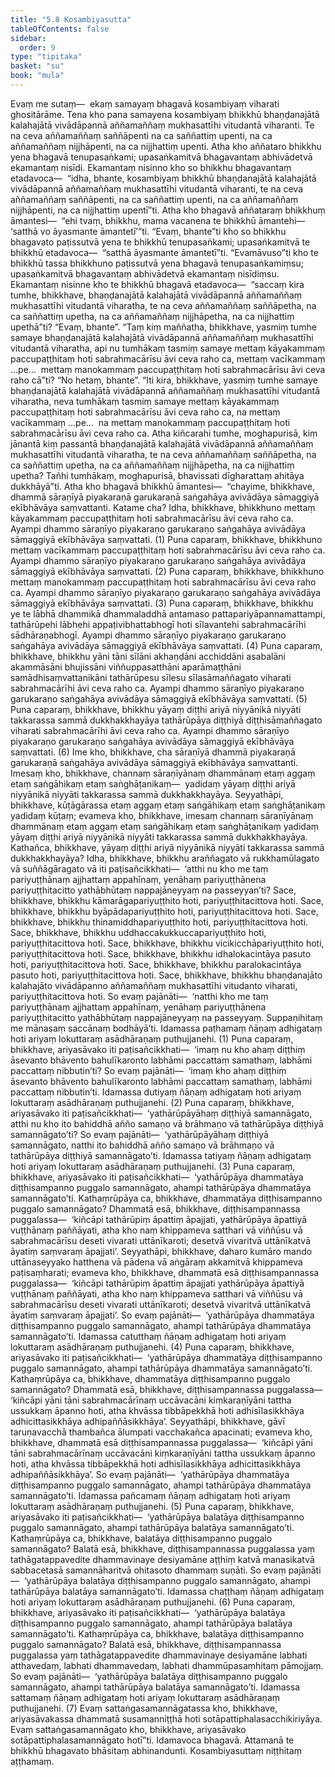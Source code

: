 ```yaml
---
title: "5.8 Kosambiyasutta"
tableOfContents: false
sidebar:
  order: 9
type: "tipitaka"
basket: "su"
book: "mula"
---
```



<DynamicBreadcrumb />

<Division number="491" book="mula" bookNo="9" page="395">

<Paragraph number="1692" book="mula">
Evaṃ me sutaṃ—  ekaṃ samayaṃ bhagavā kosambiyaṃ viharati ghositārāme. Tena kho pana samayena kosambiyaṃ bhikkhū bhaṇḍanajātā kalahajātā vivādāpannā aññamaññaṃ mukhasattīhi vitudantā viharanti. Te na ceva aññamaññaṃ saññāpenti na ca saññattiṃ upenti, na ca aññamaññaṃ nijjhāpenti, na ca nijjhattiṃ upenti. Atha kho aññataro bhikkhu yena bhagavā tenupasaṅkami; upasaṅkamitvā bhagavantaṃ abhivādetvā ekamantaṃ nisīdi. Ekamantaṃ nisinno kho so bhikkhu bhagavantaṃ etadavoca—  “idha, bhante, kosambiyaṃ bhikkhū bhaṇḍanajātā kalahajātā vivādāpannā aññamaññaṃ mukhasattīhi vitudantā viharanti, te na ceva aññamaññaṃ saññāpenti, na ca saññattiṃ upenti, na ca aññamaññaṃ nijjhāpenti, na ca nijjhattiṃ upentī”ti.
</Paragraph>

<Paragraph number="1693" book="mula">
Atha kho bhagavā aññataraṃ bhikkhuṃ āmantesi—  “ehi tvaṃ, bhikkhu, mama vacanena te bhikkhū āmantehi—  ‘satthā vo āyasmante āmantetī’”ti. “Evaṃ, bhante”ti kho so bhikkhu bhagavato paṭissutvā yena te bhikkhū tenupasaṅkami; upasaṅkamitvā te bhikkhū etadavoca—  “satthā āyasmante āmantetī”ti. “Evamāvuso”ti kho te bhikkhū tassa bhikkhuno paṭissutvā yena bhagavā tenupasaṅkamiṃsu; upasaṅkamitvā bhagavantaṃ abhivādetvā ekamantaṃ nisīdiṃsu. Ekamantaṃ nisinne kho te bhikkhū bhagavā etadavoca—  “saccaṃ kira tumhe, bhikkhave, bhaṇḍanajātā kalahajātā vivādāpannā aññamaññaṃ mukhasattīhi vitudantā viharatha, te na ceva aññamaññaṃ saññāpetha, na ca saññattiṃ upetha, na ca aññamaññaṃ nijjhāpetha, na ca nijjhattiṃ upethā”ti? “Evaṃ, bhante”. “Taṃ kiṃ maññatha, bhikkhave, yasmiṃ tumhe samaye bhaṇḍanajātā kalahajātā vivādāpannā aññamaññaṃ mukhasattīhi vitudantā viharatha, api nu tumhākaṃ tasmiṃ samaye mettaṃ kāyakammaṃ paccupaṭṭhitaṃ hoti sabrahmacārīsu āvi ceva raho ca, mettaṃ vacīkammaṃ …pe…  mettaṃ manokammaṃ paccupaṭṭhitaṃ hoti sabrahmacārīsu āvi ceva raho cā”ti? “No hetaṃ, bhante”. “Iti kira, bhikkhave, yasmiṃ tumhe samaye bhaṇḍanajātā kalahajātā vivādāpannā aññamaññaṃ mukhasattīhi vitudantā viharatha, neva tumhākaṃ tasmiṃ samaye mettaṃ kāyakammaṃ paccupaṭṭhitaṃ hoti sabrahmacārīsu āvi ceva raho ca, na mettaṃ vacīkammaṃ …pe…  na mettaṃ manokammaṃ paccupaṭṭhitaṃ hoti sabrahmacārīsu āvi ceva raho ca. Atha kiñcarahi tumhe, moghapurisā, kiṃ jānantā kiṃ passantā bhaṇḍanajātā kalahajātā vivādāpannā aññamaññaṃ mukhasattīhi vitudantā viharatha, te na ceva aññamaññaṃ saññāpetha, na ca saññattiṃ upetha, na ca aññamaññaṃ nijjhāpetha, na ca nijjhattiṃ upetha? Tañhi tumhākaṃ, moghapurisā, bhavissati dīgharattaṃ ahitāya dukkhāyā”ti.
</Paragraph>

</Division>
<Division number="492" book="mula" bookNo="9" page="396">

<Paragraph number="1694" book="mula">
Atha kho bhagavā bhikkhū āmantesi—  “chayime, bhikkhave, dhammā sāraṇīyā piyakaraṇā garukaraṇā saṅgahāya avivādāya sāmaggiyā ekībhāvāya saṃvattanti. Katame cha? Idha, bhikkhave, bhikkhuno mettaṃ kāyakammaṃ paccupaṭṭhitaṃ hoti sabrahmacārīsu āvi ceva raho ca. Ayampi dhammo sāraṇīyo piyakaraṇo garukaraṇo saṅgahāya avivādāya sāmaggiyā ekībhāvāya saṃvattati. (1)
</Paragraph>

<Paragraph number="1695" book="mula">
Puna caparaṃ, bhikkhave, bhikkhuno mettaṃ vacīkammaṃ paccupaṭṭhitaṃ hoti sabrahmacārīsu āvi ceva raho ca. Ayampi dhammo sāraṇīyo piyakaraṇo garukaraṇo saṅgahāya avivādāya sāmaggiyā ekībhāvāya saṃvattati. (2)
</Paragraph>

<Paragraph number="1696" book="mula">
Puna caparaṃ, bhikkhave, bhikkhuno mettaṃ manokammaṃ paccupaṭṭhitaṃ hoti sabrahmacārīsu āvi ceva raho ca. Ayampi dhammo sāraṇīyo piyakaraṇo garukaraṇo saṅgahāya avivādāya sāmaggiyā ekībhāvāya saṃvattati. (3)
</Paragraph>

<Paragraph number="1697" book="mula">
Puna caparaṃ, bhikkhave, bhikkhu ye te lābhā dhammikā dhammaladdhā antamaso pattapariyāpannamattampi, tathārūpehi lābhehi appaṭivibhattabhogī hoti sīlavantehi sabrahmacārīhi sādhāraṇabhogī. Ayampi dhammo sāraṇīyo piyakaraṇo garukaraṇo saṅgahāya avivādāya sāmaggiyā ekībhāvāya saṃvattati. (4)
</Paragraph>

<Paragraph number="1698" book="mula">
Puna caparaṃ, bhikkhave, bhikkhu yāni tāni sīlāni akhaṇḍāni acchiddāni asabalāni akammāsāni bhujissāni viññuppasatthāni aparāmaṭṭhāni samādhisaṃvattanikāni tathārūpesu sīlesu sīlasāmaññagato viharati sabrahmacārīhi āvi ceva raho ca. Ayampi dhammo sāraṇīyo piyakaraṇo garukaraṇo saṅgahāya avivādāya sāmaggiyā ekībhāvāya saṃvattati. (5)
</Paragraph>

<Paragraph number="1699" book="mula">
Puna caparaṃ, bhikkhave, bhikkhu yāyaṃ diṭṭhi ariyā niyyānikā niyyāti takkarassa sammā dukkhakkhayāya tathārūpāya diṭṭhiyā diṭṭhisāmaññagato viharati sabrahmacārīhi āvi ceva raho ca. Ayampi dhammo sāraṇīyo piyakaraṇo garukaraṇo saṅgahāya avivādāya sāmaggiyā ekībhāvāya saṃvattati. (6)
</Paragraph>

<Paragraph number="1700" book="mula">
Ime kho, bhikkhave, cha sāraṇīyā dhammā piyakaraṇā garukaraṇā saṅgahāya avivādāya sāmaggiyā ekībhāvāya saṃvattanti. Imesaṃ kho, bhikkhave, channaṃ sāraṇīyānaṃ dhammānaṃ etaṃ aggaṃ etaṃ saṅgāhikaṃ etaṃ saṅghāṭanikaṃ—  yadidaṃ yāyaṃ diṭṭhi ariyā niyyānikā niyyāti takkarassa sammā dukkhakkhayāya. Seyyathāpi, bhikkhave, kūṭāgārassa etaṃ aggaṃ etaṃ saṅgāhikaṃ etaṃ saṅghāṭanikaṃ yadidaṃ kūṭaṃ; evameva kho, bhikkhave, imesaṃ channaṃ sāraṇīyānaṃ dhammānaṃ etaṃ aggaṃ etaṃ saṅgāhikaṃ etaṃ saṅghāṭanikaṃ yadidaṃ yāyaṃ diṭṭhi ariyā niyyānikā niyyāti takkarassa sammā dukkhakkhayāya.
</Paragraph>

</Division>
<Division number="493" book="mula" bookNo="9" page="398">

<Paragraph number="1701" book="mula">
Kathañca, bhikkhave, yāyaṃ diṭṭhi ariyā niyyānikā niyyāti takkarassa sammā dukkhakkhayāya? Idha, bhikkhave, bhikkhu araññagato vā rukkhamūlagato vā suññāgāragato vā iti paṭisañcikkhati—  ‘atthi nu kho me taṃ pariyuṭṭhānaṃ ajjhattaṃ appahīnaṃ, yenāhaṃ pariyuṭṭhānena pariyuṭṭhitacitto yathābhūtaṃ nappajāneyyaṃ na passeyyan’ti? Sace, bhikkhave, bhikkhu kāmarāgapariyuṭṭhito hoti, pariyuṭṭhitacittova hoti. Sace, bhikkhave, bhikkhu byāpādapariyuṭṭhito hoti, pariyuṭṭhitacittova hoti. Sace, bhikkhave, bhikkhu thinamiddhapariyuṭṭhito hoti, pariyuṭṭhitacittova hoti. Sace, bhikkhave, bhikkhu uddhaccakukkuccapariyuṭṭhito hoti, pariyuṭṭhitacittova hoti. Sace, bhikkhave, bhikkhu vicikicchāpariyuṭṭhito hoti, pariyuṭṭhitacittova hoti. Sace, bhikkhave, bhikkhu idhalokacintāya pasuto hoti, pariyuṭṭhitacittova hoti. Sace, bhikkhave, bhikkhu paralokacintāya pasuto hoti, pariyuṭṭhitacittova hoti. Sace, bhikkhave, bhikkhu bhaṇḍanajāto kalahajāto vivādāpanno aññamaññaṃ mukhasattīhi vitudanto viharati, pariyuṭṭhitacittova hoti. So evaṃ pajānāti—  ‘natthi kho me taṃ pariyuṭṭhānaṃ ajjhattaṃ appahīnaṃ, yenāhaṃ pariyuṭṭhānena pariyuṭṭhitacitto yathābhūtaṃ nappajāneyyaṃ na passeyyaṃ. Suppaṇihitaṃ me mānasaṃ saccānaṃ bodhāyā’ti. Idamassa paṭhamaṃ ñāṇaṃ adhigataṃ hoti ariyaṃ lokuttaraṃ asādhāraṇaṃ puthujjanehi. (1)
</Paragraph>

</Division>
<Division number="494" book="mula" bookNo="9" page="398">

<Paragraph number="1702" book="mula">
Puna caparaṃ, bhikkhave, ariyasāvako iti paṭisañcikkhati—  ‘imaṃ nu kho ahaṃ diṭṭhiṃ āsevanto bhāvento bahulīkaronto labhāmi paccattaṃ samathaṃ, labhāmi paccattaṃ nibbutin’ti? So evaṃ pajānāti—  ‘imaṃ kho ahaṃ diṭṭhiṃ āsevanto bhāvento bahulīkaronto labhāmi paccattaṃ samathaṃ, labhāmi paccattaṃ nibbutin’ti. Idamassa dutiyaṃ ñāṇaṃ adhigataṃ hoti ariyaṃ lokuttaraṃ asādhāraṇaṃ puthujjanehi. (2)
</Paragraph>

</Division>
<Division number="495" book="mula" bookNo="9" page="398">

<Paragraph number="1703" book="mula">
Puna caparaṃ, bhikkhave, ariyasāvako iti paṭisañcikkhati—  ‘yathārūpāyāhaṃ diṭṭhiyā samannāgato, atthi nu kho ito bahiddhā añño samaṇo vā brāhmaṇo vā tathārūpāya diṭṭhiyā samannāgato’ti? So evaṃ pajānāti—  ‘yathārūpāyāhaṃ diṭṭhiyā samannāgato, natthi ito bahiddhā añño samaṇo vā brāhmaṇo vā tathārūpāya diṭṭhiyā samannāgato’ti. Idamassa tatiyaṃ ñāṇaṃ adhigataṃ hoti ariyaṃ lokuttaraṃ asādhāraṇaṃ puthujjanehi. (3)
</Paragraph>

</Division>
<Division number="496" book="mula" bookNo="9" page="399">

<Paragraph number="1704" book="mula">
Puna caparaṃ, bhikkhave, ariyasāvako iti paṭisañcikkhati—  ‘yathārūpāya dhammatāya diṭṭhisampanno puggalo samannāgato, ahampi tathārūpāya dhammatāya samannāgato’ti. Kathaṃrūpāya ca, bhikkhave, dhammatāya diṭṭhisampanno puggalo samannāgato? Dhammatā esā, bhikkhave, diṭṭhisampannassa puggalassa—  ‘kiñcāpi tathārūpiṃ āpattiṃ āpajjati, yathārūpāya āpattiyā vuṭṭhānaṃ paññāyati, atha kho naṃ khippameva satthari vā viññūsu vā sabrahmacārīsu deseti vivarati uttānīkaroti; desetvā vivaritvā uttānīkatvā āyatiṃ saṃvaraṃ āpajjati’. Seyyathāpi, bhikkhave, daharo kumāro mando uttānaseyyako hatthena vā pādena vā aṅgāraṃ akkamitvā khippameva paṭisaṃharati; evameva kho, bhikkhave, dhammatā esā diṭṭhisampannassa puggalassa—  ‘kiñcāpi tathārūpiṃ āpattiṃ āpajjati yathārūpāya āpattiyā vuṭṭhānaṃ paññāyati, atha kho naṃ khippameva satthari vā viññūsu vā sabrahmacārīsu deseti vivarati uttānīkaroti; desetvā vivaritvā uttānīkatvā āyatiṃ saṃvaraṃ āpajjati’. So evaṃ pajānāti—  ‘yathārūpāya dhammatāya diṭṭhisampanno puggalo samannāgato, ahampi tathārūpāya dhammatāya samannāgato’ti. Idamassa catutthaṃ ñāṇaṃ adhigataṃ hoti ariyaṃ lokuttaraṃ asādhāraṇaṃ puthujjanehi. (4)
</Paragraph>

</Division>
<Division number="497" book="mula" bookNo="9" page="399">

<Paragraph number="1705" book="mula">
Puna caparaṃ, bhikkhave, ariyasāvako iti paṭisañcikkhati—  ‘yathārūpāya dhammatāya diṭṭhisampanno puggalo samannāgato, ahampi tathārūpāya dhammatāya samannāgato’ti. Kathaṃrūpāya ca, bhikkhave, dhammatāya diṭṭhisampanno puggalo samannāgato? Dhammatā esā, bhikkhave, diṭṭhisampannassa puggalassa—  ‘kiñcāpi yāni tāni sabrahmacārīnaṃ uccāvacāni kiṃkaraṇīyāni tattha ussukkaṃ āpanno hoti, atha khvāssa tibbāpekkhā hoti adhisīlasikkhāya adhicittasikkhāya adhipaññāsikkhāya’. Seyyathāpi, bhikkhave, gāvī taruṇavacchā thambañca ālumpati vacchakañca apacinati; evameva kho, bhikkhave, dhammatā esā diṭṭhisampannassa puggalassa—  ‘kiñcāpi yāni tāni sabrahmacārīnaṃ uccāvacāni kiṃkaraṇīyāni tattha ussukkaṃ āpanno hoti, atha khvāssa tibbāpekkhā hoti adhisīlasikkhāya adhicittasikkhāya adhipaññāsikkhāya’. So evaṃ pajānāti—  ‘yathārūpāya dhammatāya diṭṭhisampanno puggalo samannāgato, ahampi tathārūpāya dhammatāya samannāgato’ti. Idamassa pañcamaṃ ñāṇaṃ adhigataṃ hoti ariyaṃ lokuttaraṃ asādhāraṇaṃ puthujjanehi. (5)
</Paragraph>

</Division>
<Division number="498" book="mula" bookNo="9" page="400">

<Paragraph number="1706" book="mula">
Puna caparaṃ, bhikkhave, ariyasāvako iti paṭisañcikkhati—  ‘yathārūpāya balatāya diṭṭhisampanno puggalo samannāgato, ahampi tathārūpāya balatāya samannāgato’ti. Kathaṃrūpāya ca, bhikkhave, balatāya diṭṭhisampanno puggalo samannāgato? Balatā esā, bhikkhave, diṭṭhisampannassa puggalassa yaṃ tathāgatappavedite dhammavinaye desiyamāne aṭṭhiṃ katvā manasikatvā sabbacetasā samannāharitvā ohitasoto dhammaṃ suṇāti. So evaṃ pajānāti—  ‘yathārūpāya balatāya diṭṭhisampanno puggalo samannāgato, ahampi tathārūpāya balatāya samannāgato’ti. Idamassa chaṭṭhaṃ ñāṇaṃ adhigataṃ hoti ariyaṃ lokuttaraṃ asādhāraṇaṃ puthujjanehi. (6)
</Paragraph>

</Division>
<Division number="499" book="mula" bookNo="9" page="400">

<Paragraph number="1707" book="mula">
Puna caparaṃ, bhikkhave, ariyasāvako iti paṭisañcikkhati—  ‘yathārūpāya balatāya diṭṭhisampanno puggalo samannāgato, ahampi tathārūpāya balatāya samannāgato’ti. Kathaṃrūpāya ca, bhikkhave, balatāya diṭṭhisampanno puggalo samannāgato? Balatā esā, bhikkhave, diṭṭhisampannassa puggalassa yaṃ tathāgatappavedite dhammavinaye desiyamāne labhati atthavedaṃ, labhati dhammavedaṃ, labhati dhammūpasaṃhitaṃ pāmojjaṃ. So evaṃ pajānāti—  ‘yathārūpāya balatāya diṭṭhisampanno puggalo samannāgato, ahampi tathārūpāya balatāya samannāgato’ti. Idamassa sattamaṃ ñāṇaṃ adhigataṃ hoti ariyaṃ lokuttaraṃ asādhāraṇaṃ puthujjanehi. (7)
</Paragraph>

</Division>
<Division number="500" book="mula" bookNo="9" page="400">

<Paragraph number="1708" book="mula">
Evaṃ sattaṅgasamannāgatassa kho, bhikkhave, ariyasāvakassa dhammatā susamanniṭṭhā hoti sotāpattiphalasacchikiriyāya. Evaṃ sattaṅgasamannāgato kho, bhikkhave, ariyasāvako sotāpattiphalasamannāgato hotī”ti.
</Paragraph>

<Paragraph number="1709" book="mula">
Idamavoca bhagavā. Attamanā te bhikkhū bhagavato bhāsitaṃ abhinandunti.

</Paragraph>
</Division>

<Paragraph number="1710" type="center" book="mula">
Kosambiyasuttaṃ niṭṭhitaṃ aṭṭhamaṃ.
</Paragraph>